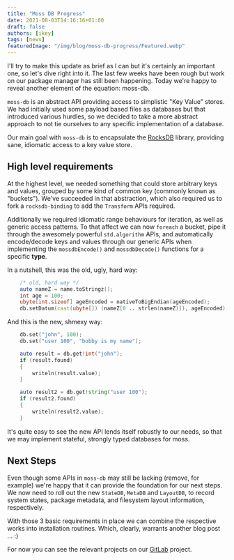 ```yaml
---
title: "Moss DB Progress"
date: 2021-08-03T14:16:16+01:00
draft: false
authors: [ikey]
tags: [news]
featuredImage: "/img/blog/moss-db-progress/Featured.webp"
---
```


I'll try to make this update as brief as I can but it's certainly an important one, so
let's dive right into it. The last few weeks have been rough but work on our package manager
has still been happening. Today we're happy to reveal another element of the equation: moss-db.

<more></more>

<FigureScreenshotOne image={featuredImage} caption="Putting moss-db to the test"/>

`moss-db` is an abstract API providing access to simplistic "Key Value" stores. We had initially used
some payload based files as databases but that introduced various hurdles, so we decided to take
a more abstract approach to not tie ourselves to any specific implementation of a database.

Our main goal with `moss-db` is to encapsulate the [RocksDB](https://rocksdb.org/) library, providing sane, idiomatic access
to a key value store.

## High level requirements

At the highest level, we needed something that could store arbitrary keys and values, grouped
by some kind of common key (commonly known as "buckets"). We've succeeded in that abstraction,
which also required us to fork a `rocksdb-binding` to add the `Transform` APIs required.

Additionally we required idiomatic range behaviours for iteration, as well as generic access
patterns. To that affect we can now `foreach` a bucket, pipe it through the awesomely powerful
`std.algorithm` APIs, and automatically encode/decode keys and values through our generic APIs
when implementing the `mossdbEncode()` and `mossdbDecode()` functions for a specific **type**.

In a nutshell, this was the old, ugly, hard way:


```d
	/* old, hard way */
	auto nameZ = name.toStringz();
	int age = 100;
	ubyte[int.sizeof] ageEncoded = nativeToBigEndian(ageEncoded);
	db.setDatum(cast(ubyte[]) (nameZ[0 .. strlen(nameZ)]), ageEncoded);
```

And this is the new, shmexy way:

```d
    db.set("john", 100);
    db.set("user 100", "bobby is my name");

    auto result = db.get!int("john");
    if (result.found)
    {
        writeln(result.value);
    }

    auto result2 = db.get!string("user 100");
    if (result2.found)
    {
        writeln(result2.value);
    }
```

It's quite easy to see the new API lends itself robustly to our needs, so that
we may implement stateful, strongly typed databases for moss.

## Next Steps

Even though some APIs in `moss-db` may still be lacking (remove, for example)
we're happy that it can provide the foundation for our next steps. We now need
to roll out the new `StateDB`, `MetaDB` and `LayoutDB`, to record system states,
package metadata, and filesystem layout information, respectively.

With those 3 basic requirements in place we can combine the respective works
into installation routines. Which, clearly, warrants another blog post ... :)

For now you can see the relevant projects on our [GitLab](https://gitlab.com/serpent-os/core) project.
